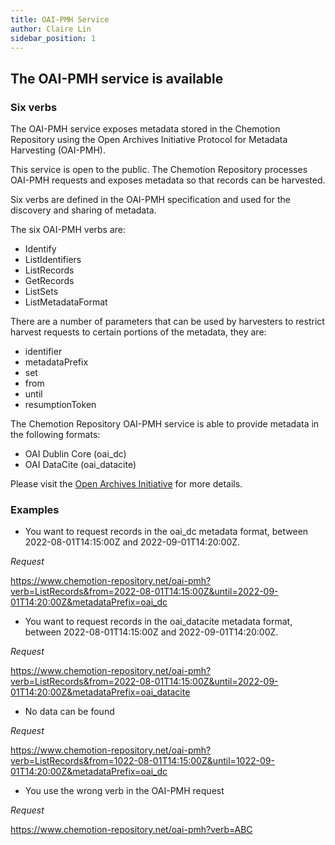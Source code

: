 ```yaml
---
title: OAI-PMH Service
author: Claire Lin
sidebar_position: 1
---
```


## The OAI-PMH service is available

### Six verbs

The OAI-PMH service exposes metadata stored in the Chemotion Repository using the Open Archives Initiative Protocol for Metadata Harvesting (OAI-PMH).

This service is open to the public. The Chemotion Repository processes OAI-PMH requests and exposes metadata so that records can be harvested.

Six verbs are defined in the OAI-PMH specification and used for the discovery and sharing of metadata.

The six OAI-PMH verbs are:

- Identify
- ListIdentifiers
- ListRecords
- GetRecords
- ListSets
- ListMetadataFormat

There are a number of parameters that can be used by harvesters to restrict harvest requests to certain portions of the metadata, they are:

- identifier
- metadataPrefix
- set
- from
- until
- resumptionToken

The Chemotion Repository OAI-PMH service is able to provide metadata in the following formats:

- OAI Dublin Core (oai_dc)
- OAI DataCite (oai_datacite)

Please visit the [Open Archives Initiative](https://www.openarchives.org/) for more details.

### Examples

- You want to request records in the oai_dc metadata format, between 2022-08-01T14:15:00Z and 2022-09-01T14:20:00Z.

_Request_

https://www.chemotion-repository.net/oai-pmh?verb=ListRecords&from=2022-08-01T14:15:00Z&until=2022-09-01T14:20:00Z&metadataPrefix=oai_dc

- You want to request records in the oai_datacite metadata format, between 2022-08-01T14:15:00Z and 2022-09-01T14:20:00Z.

_Request_

https://www.chemotion-repository.net/oai-pmh?verb=ListRecords&from=2022-08-01T14:15:00Z&until=2022-09-01T14:20:00Z&metadataPrefix=oai_datacite

- No data can be found

_Request_

https://www.chemotion-repository.net/oai-pmh?verb=ListRecords&from=1022-08-01T14:15:00Z&until=1022-09-01T14:20:00Z&metadataPrefix=oai_dc

- You use the wrong verb in the OAI-PMH request

_Request_

https://www.chemotion-repository.net/oai-pmh?verb=ABC
